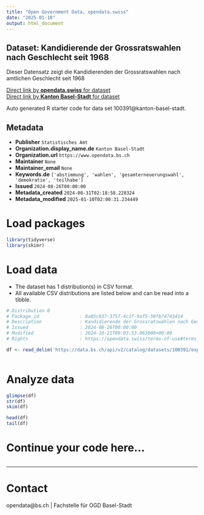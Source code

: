 ```yaml
---
title: "Open Government Data, opendata.swiss"
date: "2025-01-10"
output: html_document
---
```


## Dataset: Kandidierende der Grossratswahlen nach Geschlecht seit 1968

Dieser Datensatz zeigt die Kandidierenden der Grossratswahlen nach amtlichen Geschlecht seit 1968

[Direct link by **opendata.swiss** for dataset](https://opendata.swiss/de/dataset/kandidierende-der-grossratswahlen-nach-geschlecht-seit-1968)<br>
[Direct link by **Kanton Basel-Stadt** for dataset](https://data.bs.ch/explore/dataset/100391/)

Auto generated R starter code for data set 100391@kanton-basel-stadt.

## Metadata

- **Publisher** `Statistisches Amt`
- **Organization.display_name.de** `Kanton Basel-Stadt`
- **Organization.url** `https://www.opendata.bs.ch`
- **Maintainer** `None`
- **Maintainer_email** `None`
- **Keywords.de** `['abstimmung', 'wahlen', 'gesamterneuerungswahl', 'demokratie', 'teilhabe']`
- **Issued** `2024-08-26T00:00:00`
- **Metadata_created** `2024-08-31T02:18:58.228324`
- **Metadata_modified** `2025-01-10T02:00:31.234449`


# Load packages

```r

library(tidyverse)
library(skimr)

```

# Load data

-   The dataset has 1 distribution(s) in CSV format.
-   All available CSV distributions are listed below and can be read into a tibble.

```r

# Distribution 0
# Package_id               : 8a85c037-3757-4c1f-9af5-50fb74743414
# Description              : Kandidierende der Grossratswahlen nach Geschlecht seit 1968 (csv)
# Issued                   : 2024-08-26T00:00:00
# Modified                 : 2024-10-21T09:03:53.063000+00:00
# Rights                   : https://opendata.swiss/terms-of-use#terms_by

df <- read_delim('https://data.bs.ch/api/v2/catalog/datasets/100391/exports/csv?use_labels=true')



```

# Analyze data

```r

glimpse(df)
str(df)
skim(df)

head(df)
tail(df)

```

# Continue your code here...

```r

```

------------------------------------------------------------------------

# Contact

opendata@bs.ch | Fachstelle für OGD Basel-Stadt
